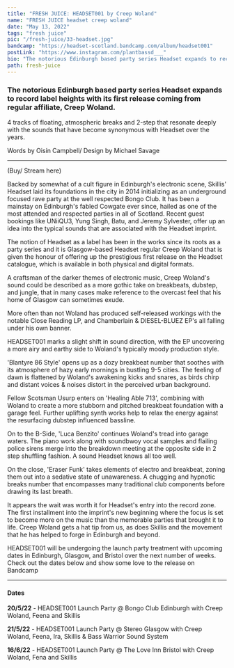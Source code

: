 ---
title: "FRESH JUICE: HEADSET001 by Creep Woland"
name: "FRESH JUICE headset creep woland"
date: "May 13, 2022"
tags: "fresh juice"
pic: "/fresh-juice/33-headset.jpg"
bandcamp: "https://headset-scotland.bandcamp.com/album/headset001"
postLink: "https://www.instagram.com/plantbassd___"
bio: "The notorious Edinburgh based party series Headset expands to record label heights with its first release coming from regular affiliate, Creep Woland"
path: fresh-juice
---

### The notorious Edinburgh based party series Headset expands to record label heights with its first release coming from regular affiliate, Creep Woland.

4 tracks of floating, atmospheric breaks and 2-step that resonate deeply with the sounds that have become synonymous with Headset over the years.

<p className="smallText">Words by Oisín Campbell/ Design by Michael Savage</p>

<hr />

<BandCamp src="album=3153246751" />

(Buy/ Stream here) <HoverLink url="headset-scotland.bandcamp.com/album/headset001" external inline />

Backed by somewhat of a cult figure in Edinburgh's electronic scene, Skillis' Headset laid its foundations in the city in 2014 initializing as an underground focused rave party at the well respected Bongo Club. It has been a mainstay on Edinburgh's fabled Cowgate ever since, hailed as one of the most attended and respected parties in all of Scotland. Recent guest bookings like UNiiQU3, Yung Singh, Batu, and Jeremy Sylvester, offer up an idea into the typical sounds that are associated with the Headset imprint.

The notion of Headset as a label has been in the works since its roots as a party series and it is Glasgow-based Headset regular Creep Woland that is given the honour of offering up the prestigious first release on the Headset catalogue, which is available in both physical and digital formats.

A craftsman of the darker themes of electronic music, Creep Woland's sound could be described as a more gothic take on breakbeats, dubstep, and jungle, that in many cases make reference to the overcast feel that his home of Glasgow can sometimes exude.

<Picture src="/fresh-juice/33-woland.png" alt="creep woland cover pic" size={1200} />

More often than not Woland has produced self-released workings with the notable Close Reading LP, and Chamberlain & DIESEL-BLUEZ EP's all falling under his own banner.

HEADSET001 marks a slight shift in sound direction, with the EP uncovering a more airy and earthy side to Woland's typically moody production style.

'Blantyre 86 Style' opens up as a dozy breakbeat number that soothes with its atmosphere of hazy early mornings in bustling 9-5 cities. The feeling of dawn is flattened by Woland's awakening kicks and snares, as birds chirp and distant voices & noises distort in the perceived urban background.

Fellow Scotsman Usurp enters on 'Healing Able 713', combining with Woland to create a more stubborn and pitched breakbeat foundation with a garage feel. Further uplifting synth works help to relax the energy against the resurfacing dubstep influenced bassline.

<Picture src="/fresh-juice/33-title.png" alt="headset title cover pic" size={1200} />

On to the B-Side, 'Luca Benzito' continues Woland's tread into garage waters. The piano work along with soundbwoy vocal samples and flailing police sirens merge into the breakdown meeting at the opposite side in 2 step shuffling fashion. A sound Headset knows all too well.

On the close, 'Eraser Funk' takes elements of electro and breakbeat, zoning them out into a sedative state of unawareness. A chugging and hypnotic breaks number that encompasses many traditional club components before drawing its last breath.

It appears the wait was worth it for Headset's entry into the record zone. The first installment into the imprint's new beginning where the focus is set to become more on the music than the memorable parties that brought it to life. Creep Woland gets a hat tip from us, as does Skillis and the movement that he has helped to forge in Edinburgh and beyond.

HEADSET001 will be undergoing the launch party treatment with upcoming dates in Edinburgh, Glasgow, and Bristol over the next number of weeks. Check out the dates below and show some love to the release on Bandcamp <HoverLink url="headset-scotland.bandcamp.com/album/headset001" external inline />

---

#### Dates

**20/5/22** - HEADSET001 Launch Party @ Bongo Club Edinburgh with Creep Woland, Feena and Skillis <HoverLink url="ra.co/events/1534101" external inline />

**21/5/22** - HEADSET001 Launch Party @ Stereo Glasgow with Creep Woland, Feena, Ira, Skillis & Bass Warrior Sound System <HoverLink url="ra.co/events/1534105" external inline />

**16/6/22** - HEADSET001 Launch Party @ The Love Inn Bristol with Creep Woland, Fena and Skillis <HoverLink url="ra.co/events/1534596" external inline />
